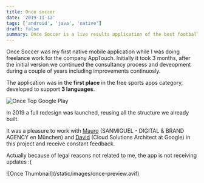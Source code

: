 ```yaml
---
title: Once soccer
date: '2019-11-12'
tags: ['android', 'java', 'native']
draft: false
summary: Once Soccer is a live results application of the best football leagues in the world. In addition, it gives you news that can be filtered by leagues or championships, position tables that are updated instantly and much more.
---
```


Once Soccer was my first native mobile application while I was doing freelance work for the company AppTouch. Initially it took 3 months, after the initial version we continued the consultancy process and deveopment during a couple of years including improvements continuosly.

The application was in the **first place** in the free sports apps category, developed to support **3 languages**.

![Once Top Google Play](/static/images/once-top-google-play.avif)

In 2019 a full redesign was launched, reusing all the structure we already built.

It was a pleasure to work with [Mauro](https://www.linkedin.com/in/mauroascazubi/) (SANMIGUEL - DIGITAL & BRAND AGENCY en München) and [David](https://www.linkedin.com/in/dcueva/) (Cloud Solutions Architect at Google) in this project and receive constant feedback.

Actually because of legal reasons not related to me, the app is not receiving updates :(

<div className="-mx-2 flex flex-wrap overflow-hidden xl:-mx-2 justify-center">
  <div className="my-1 w-2/4 overflow-hidden px-2 xl:my-1 xl:w-1/2 xl:px-2">
    ![Once Thumbnail](/static/images/once-preview.avif)
  </div>
</div>
